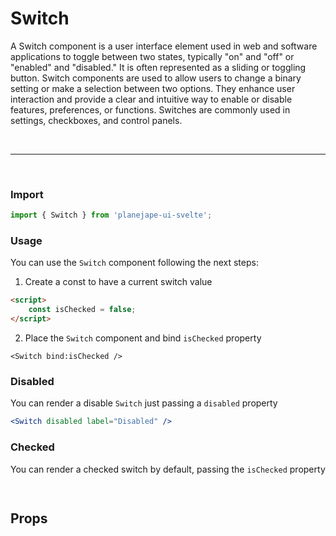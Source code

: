 

<Meta of={SwitchStories} />

# Switch

A Switch component is a user interface element used in web and software applications to toggle between two states, typically "on" and "off" or "enabled" and "disabled." It is often represented as a sliding or toggling button. Switch components are used to allow users to change a binary setting or make a selection between two options. They enhance user interaction and provide a clear and intuitive way to enable or disable features, preferences, or functions. Switches are commonly used in settings, checkboxes, and control panels.

<br />
<hr />
<br />

### Import

```ts
import { Switch } from 'planejape-ui-svelte';
```

### Usage

You can use the `Switch` component following the next steps:

1. Create a const to have a current switch value

```html
<script>
	const isChecked = false;
</script>
```

2. Place the `Switch` component and bind `isChecked` property

```tsx
<Switch bind:isChecked />
```

### Disabled

You can render a disable `Switch` just passing a `disabled` property

```jsx
<Switch disabled label="Disabled" />
```

<Canvas of={SwitchStories.Disabled} />

### Checked

You can render a checked switch by default, passing the `isChecked` property

```jsx
<Switch isChecked label="Active" />
```

<Canvas of={SwitchStories.Checked} />

## Props

<Canvas of={SwitchStories.Default} />
<Controls />
